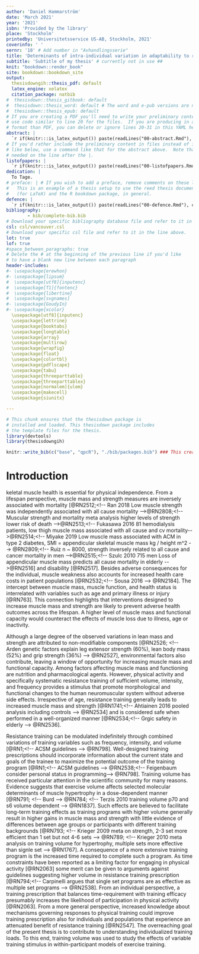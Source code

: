 ```yaml
---
author: 'Daniel Hammarström'
date: 'March 2021'
year: '2021'
isbn: 'Provided by the library'
place: 'Stockholm'
printedby: 'Universitetsservice US-AB, Stockholm, 2021'
coverinfo: ' '
sernr: '18' # Add number in "Avhandlingsserie" 
title: 'Determinants of intra-individual variation in adaptability to resistance training of different volumes'
subtitle: 'Subtitle of my thesis' # currently not in use ##
knit: "bookdown::render_book"
site: bookdown::bookdown_site
output: 
  thesisdowngih::thesis_pdf: default
  latex_engine: xelatex
  citation_package: natbib
#  thesisdown::thesis_gitbook: default
#  thesisdown::thesis_word: default # The word and e-pub versions are not tested.
#  thesisdown::thesis_epub: default
# If you are creating a PDF you'll need to write your preliminary content here or
# use code similar to line 20 for the files.  If you are producing in a different
# format than PDF, you can delete or ignore lines 20-31 in this YAML header.
abstract: |
  `r if(knitr:::is_latex_output()) paste(readLines("00-abstract.Rmd"), collapse = '\n  ')`
# If you'd rather include the preliminary content in files instead of inline
# like below, use a command like that for the abstract above.  Note that a tab is 
# needed on the line after the |.
listofpapers: |
  `r if(knitr:::is_latex_output()) paste(readLines("00-listofpapers.Rmd"), collapse = '\n  ')`
dedication: |
  To Tage. 
# preface: | # If you wish to add a preface, remove comments on these lines
#   This is an example of a thesis setup to use the reed thesis document class
#   (for LaTeX) and the R bookdown package, in general.
defence: |
  `r if(knitr:::is_latex_output()) paste(readLines("00-defence.Rmd"), collapse = '\n  ')`
bibliography: 
        - bib/complete-bib.bib
# Download your specific bibliography database file and refer to it in the line above.
csl: csl/vancouver.csl
# Download your specific csl file and refer to it in the line above.
lot: true
lof: true
#space_between_paragraphs: true
# Delete the # at the beginning of the previous line if you'd like
# to have a blank new line between each paragraph
header-includes:
#- \usepackage{erewhon}
#- \usepackage{lipsum}
#  \usepackage[utf8]{inputenc}
#  \usepackage[T1]{fontenc}
#  \usepackage{libertine}
#  \usepackage[svgnames]
#- \usepackage{GoudyIn}
#- \usepackage{xcolor}
  \usepackage[utf8]{inputenc}
  \usepackage{lettrine}
  \usepackage{booktabs}
  \usepackage{longtable}
  \usepackage{array}
  \usepackage{multirow}
  \usepackage{wrapfig}
  \usepackage{float}
  \usepackage{colortbl}
  \usepackage{pdflscape}
  \usepackage{tabu}
  \usepackage{threeparttable}
  \usepackage{threeparttablex}
  \usepackage[normalem]{ulem}
  \usepackage{makecell}
  \usepackage{siunitx}

---
```



<!--
Above is the YAML (YAML Ain't Markup Language) header that includes a lot of metadata used to produce the document.  Be careful with spacing in this header!

If you'd prefer to not include a Dedication, for example, simply delete lines 27 and 28 above or add a # before them to comment them out.  If you have other LaTeX packages you would like to include, delete the # before header-includes and list the packages after hyphens on new lines.

If you'd like to include a comment that won't be produced in your resulting file enclose it in a block like this.
-->


```r
# This chunk ensures that the thesisdown package is
# installed and loaded. This thesisdown package includes
# the template files for the thesis.
library(devtools)
library(thesisdowngih)
```


```r
knitr::write_bib(c("base", "qpcR"), "./bib/packages.bib") ### This creates a bibfile for R packages
```

\setcounter{DefaultLines}{3}


# Introduction
\lettrine{S}keletal muscle health is essential for physical independence. From a lifespan perspective, muscle mass and strength measures are inversely associated with mortality
[@RN2512;<!-- Ran 2018 Low muscle strength was independently associated with all cause mortality -->@RN2808;<!-- Muscular strength and mortality meta analysis higher levels of strength lower risk of death -->@RN2513;<!-- Fukasawa 2016 81 hemodialysis patients, low thigh muscle mass associated with all cause and cv mortality-->@RN2514;<!-- Miyake 2019 Low muscle mass associated with ACM in type 2 diabetes, SMI = appendicular skeletal muscle mass kg / height m^2 -->
@RN2809;<!-- Ruiz n ~ 8000, strength inversely related to all cause and cancer  mortality in men -->@RN2515;<!-- Szulc 2010 715 men Loss of appendicular muscle mass predicts all cause mortality in elderly -->@RN2516]<!-- Abramowitz 2018 Higher ASMI was independently associated with lower mortality -->
and disability
[@RN2517].<!-- Janssen 2002 Low muscle mass associated with disabilities -->
Besides adverse consequences for the individual, muscle weakness also accounts for increased health care costs in patient populations
[@RN2532;<!-- Sousa 2016 --> 
@RN2184].<!-- Pinedo-Villanuev Excess health care costs associated with muscle weakness was estimated to 1.3 billion punds in UK in population above 70 yrs   -->
The intercept between muscle mass, muscle function, and health status is interrelated with variables such as age and primary illness or injury
[@RN763].<!-- Wolfe 2006 amino acid availability in acute illness and injury, link between metabolic functioning of mm.-->
This connection highlights that interventions designed to increase muscle mass and strength are likely to prevent adverse health outcomes across the lifespan. A higher level of muscle mass and functional capacity would counteract the effects of muscle loss due to illness, age or inactivity.

Although a large degree of the observed variations in lean mass and strength are attributed to non-modifiable components 
[@RN2526; <!-- Arden genetic factors explain leg extensor strength (60%), lean body mass (52%) and grip strength (36%) -->
@RN2527],<!-- Roth review, > 50% genetic component in muscle mass -->
environmental factors also contribute, leaving a window of opportunity for increasing muscle mass and functional capacity. Among factors affecting muscle mass and functioning are nutrition and pharmacological agents. However, physical activity and specifically systematic resistance training of sufficient volume, intensity, and frequency provides a stimulus that promote morphological and functional changes to the human neuromuscular system without adverse side effects. Irrespective of age, resistance training generally leads to increased muscle mass and strength
[@RN1741;<!-- Ahtiainen 2016 pooled analysis including controls   -->
@RN2534]<!-- Grgic 2020 > 75 of age increase strength and muscle mass relative to control and training is safe -->
and is considered safe when performed in a well-organized manner
[@RN2534;<!-- Grgic safety in elderly -->
@RN2536].<!-- Faigenbaum 2010 resistance training in young safety -->

Resistance training can be modulated indefinitely through combined variations of training variables such as frequency, intensity, and volume 
[@RN1;<!-- ACSM guidelines -->
@RN798].<!-- Bird 2005 acute programming variables -->
Well-designed training prescriptions should incorporate information about the current state and goals of the trainee to maximize the potential outcome of the training program
[@RN1;<!-- ACSM guidelines -->
@RN2538;<!-- Feigenbaum consider personal status in programming-->
@RN798].<!-- Bird 2005 acute programming variables -->
Training volume has received particular attention in the scientific community for many reasons. Evidence suggests that exercise volume affects selected molecular determinants of muscle hypertrophy in a dose-dependent manner
[@RN791; <!-- Burd  -->
@RN784; <!-- Terzis 2010 training volume p70 and s6 volume dependent -->
@RN1837].<!-- Ahtiainen 2015 10 X 10 > 5 X 10 in p70, S6 phospho --> 
Such effects are believed to facilitate long-term training effects as training programs with higher volume generally result in higher gains in muscle mass and strength with little evidence of differences between age groups or participants with different training backgrounds
[@RN793; <!-- Krieger 2009 meta on strength, 2-3 set more efficient than 1 set but not 4-6 sets -->
@RN789; <!-- Krieger 2010 meta analysis on training volume for hypertrophy, multiple sets more effective than signle set -->
@RN1767]. <!-- Shoenfeld 2016 weekly number of sets related to gains in muscle mass  -->
A consequence of a more extensive training program is the increased time required to complete such a program. As time constraints have been reported as a limiting factor for engaging in physical activity
[@RN2063]<!-- Time constraints limits participation in physical activity -->
some merit can be given to arguments against guidelines suggesting higher volume in resistance training prescription 
[@RN794;<!-- Carpinelli argues that single set programs are as effective as multiple set programs -->
@RN2538].<!-- Feigenbaum, argues that more volume does not outweigh the time cost -->
From an individual perspective, a training prescription that balances time-requirement with training efficacy presumably increases the likelihood of participation in physical activity [@RN2063]<!-- Choi time-constrains and expectations of outcomes are related to participation -->.
From a more general perspective, increased knowledge about mechanisms governing responses to physical training could improve training prescription also for individuals and populations that experience an attenuated benefit of resistance training
[@RN2547]. <!-- Pickering 2019, non-responders might not exists, changing training prescription could increase efficacy -->
<!-- Add "Individualized prescrioption is needed -->
The overreaching goal of the present thesis is to contribute to understanding individualized training loads. To this end, training volume was used to study the effects of variable training<!-- Change this? --> stimulus in within-participant models of exercise training.   




